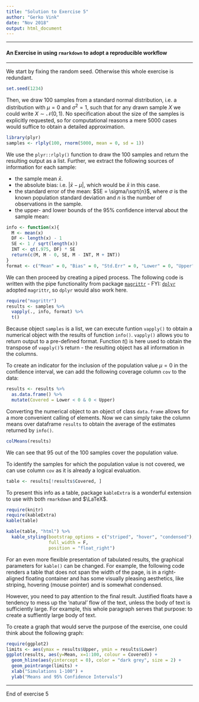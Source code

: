 ```yaml
---
title: "Solution to Exercise 5"
author: "Gerko Vink"
date: "Nov 2018"
output: html_document
---
```


---

#### An Exercise in using `rmarkdown` to adopt a reproducible workflow


---

We start by fixing the random seed. Otherwise this whole exercise is redundant.
```r
set.seed(1234)
```

Then, we draw 100 samples from a standard normal distribution, i.e. a distribution with $\mu=0$ and $\sigma^2=1$, such that for any drawn sample $X$ we could write $X \sim \mathcal{N}(0, 1)$. No specification about the size of the samples is explicitly requested, so for computational reasons a mere 5000 cases would suffice to obtain a detailed approximation.
```r
library(plyr)
samples <- rlply(100, rnorm(5000, mean = 0, sd = 1))
```
We use the `plyr::rlply()` function to draw the 100 samples and return the resulting output as a list. Further, we extract the following sources of information for each sample:

- the sample mean $\bar{x}$.
- the absolute bias: i.e. $|\bar{x} - \mu|$, which would be $\bar{x}$ in this case. 
- the standard error of the mean: $SE = \sigma/\sqrt{n}$, where $\sigma$ is the known population standard deviation and $n$ is the number of observations in the sample. 
- the upper- and lower bounds of the 95% confidence interval about the sample mean:



```r
info <- function(x){ 
  M <- mean(x)
  DF <- length(x) - 1
  SE <- 1 / sqrt(length(x))
  INT <- qt(.975, DF) * SE
  return(c(M, M - 0, SE, M - INT, M + INT))
}
format <- c("Mean" = 0, "Bias" = 0, "Std.Err" = 0, "Lower" = 0, "Upper" = 0)
```

We can then proceed by creating a piped process. The following code is written with the pipe functionality from package [`magrittr`](http://magrittr.tidyverse.org) - FYI: [`dplyr`](http://dplyr.tidyverse.org) adopted `magrittr`, so `dplyr` would also work here. 
```r
require("magrittr")
results <- samples %>%
  vapply(., info, format) %>%
  t()
```

Because object `samples` is a list, we can execute funtion `vapply()` to obtain a numerical object with the results of function `info()`. `vapply()` allows you to return output to a pre-defined format. Function $t()$ is here used to obtain the transpose of `vapply()`'s return - the resulting object has all information in the columns. 

To create an indicator for the inclusion of the population value $\mu=0$ in the confidence interval, we can add the following coverage column `cov` to the data:
```r
results <- results %>%
  as.data.frame() %>%
  mutate(Covered = Lower < 0 & 0 < Upper)
```
Converting the numerical object to an object of class `data.frame` allows for a more convenient calling of elements. Now we can simply take the column means over dataframe `results` to obtain the average of the estimates returned by `info()`.
```r
colMeans(results)
```

We can see that 95 out of the 100 samples cover the population value. 

To identify the samples for which the population value is not covered, we can use column `cov` as it is already a logical evaluation. 
```r
table <- results[!results$Covered, ]
```

To present this info as a table, package `kableExtra` is a wonderful extension to use with both `rmarkdown` and $\LaTeX$. 
```r
require(knitr)
require(kableExtra)
kable(table)
```

```r
kable(table, "html") %>%
  kable_styling(bootstrap_options = c("striped", "hover", "condensed"),
                full_width = F,
                position = "float_right")
```

For an even more flexible presentation of tabulated results, the graphical parameters for `kable()` can be changed. For example, the following code renders a table that does not span the width of the page, is in a right-aligned floating container and has some visually pleasing aesthetics, like striping, hovering (mouse pointer) and is somewhat condensed. 

However, you need to pay attention to the final result. Justified floats have a tendency to mess up the 'natural' flow of the text, unless the body of text is sufficiently large. For example, this whole paragraph serves that purpose: to create a suffiently large body of text. 

To create a graph that would serve the purpose of the exercise, one could think about the following graph:

```r
require(ggplot2)
limits <- aes(ymax = results$Upper, ymin = results$Lower)
ggplot(results, aes(y=Mean, x=1:100, colour = Covered)) + 
  geom_hline(aes(yintercept = 0), color = "dark grey", size = 2) + 
  geom_pointrange(limits) + 
  xlab("Simulations 1-100") +
  ylab("Means and 95% Confidence Intervals")
```

---

End of exercise 5